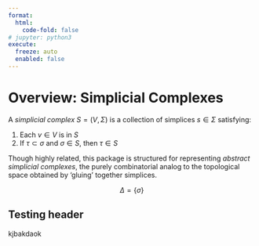 ```yaml
---
format:
  html:
    code-fold: false
# jupyter: python3
execute: 
  freeze: auto
  enabled: false
---
```


# Overview: Simplicial Complexes

A _simplicial complex_ $S = (V, \Sigma)$ is a collection of simplices $s \in \Sigma$ satisfying: 

1. Each $v \in V$ is in $S$
2. If $\tau \subset \sigma$ and $\sigma \in S$, then $\tau \in S$

::: {.callout-tip}
Though highly related, this package is structured for representing _abstract simplicial complexes_, the purely combinatorial analog to the topological space obtained by 'gluing' together simplices. 
:::

$$ \Delta = \{\sigma \}$$

## Testing header 

kjbakdaok